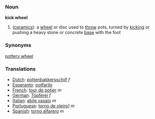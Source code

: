 ===Noun===

'''kick wheel'''

# ([[ceramic]]s): a [[wheel]] or disc used to [[throw]] pots, turned by [[kick]]ing or pushing a heavy stone or concrete [[base]] with the foot

===Synonyms===
[[pottery wheel]]

===Translations===
*[[Dutch]]: [[pottenbakkersschijf]] ''f''
*[[Esperanto]]: [[potfarilo]]
*[[French]]: [[tour de potier]] ''m''
*[[German]]: [[Töpferei]] ''f''
*[[Italian]]: [[abile vasaio]] ''m''
*[[Portuguese]]: [[torno de oleiro]]] ''m''
*[[Spanish]]: [[torno alfarero]] ''m''